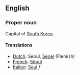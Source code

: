 ==English==

===Proper noun===

Capital of [[South Korea]].

====Translations====

*[[Dutch]]: Seoul, [[Seoel]] (Flemish)
*[[French]]: [[Séoul]]
*[[Italian]]: [[Seul]] ''f''
